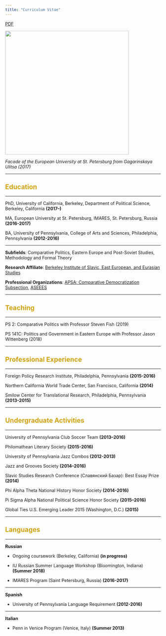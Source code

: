 ```yaml
---
title: "Curriculum Vitae"
---
```


[PDF](okpscv.pdf)

<img align="center" src="images/EUSP.jpg" width = "400">

*Facade of the European University at St. Petersburg from Gagarinskaya Ulitsa (2017)*

---

<font color="#d2a107">

## Education
</font>

---

PhD, University of California, Berkeley, Department of Political Science, Berkeley, California __(2017--)__

MA, European University at St. Petersburg, IMARES, St. Petersburg, Russia __(2016-2017)__

BA, University of Pennsylvania, College of Arts and Sciences, Philadelphia, Pennsylvania __(2012-2016)__

---

__Subfields__: Comparative Politics, Eastern Europe and Post-Soviet Studies, Methodology and Formal Theory

__Research Affiliate__: [Berkeley Institute of Slavic, East European, and Eurasian Studies](https://iseees.berkeley.edu)

__Professional Organizations__: [APSA: Comparative Democratization Subsection](https://www.apsanet.org/section35), [ASEEES](https://www.aseees.org)

---

<font color="#d2a107">

## Teaching
</font>

---

PS 2: Comparative Politics with Professor Steven Fish (2019)

PS 141C: Politics and Government in Eastern Europe with Professor Jason Wittenberg (2018)

---

<font color="#d2a107">

## Professional Experience
</font>

---

Foreign Policy Research Institute, Philadelphia, Pennsylvania __(2015-2016)__

Northern California World Trade Center, San Francisco, California __(2014)__

Smilow Center for Translational Research, Philadelphia, Pennsylvania __(2013-2015)__

---

<font color="#d2a107">

## Undergraduate Activities
</font>

---

University of Pennsylvania Club Soccer Team __(2013–2016)__

Philomathean Literary Society __(2015-2016)__

University of Pennsylvania Jazz Combos __(2012-2013)__

Jazz and Grooves Society __(2014–2016)__

Slavic Studies Research Conference (Славянский Базар): Best Essay Prize __(2014)__

Phi Alpha Theta National History Honor Society __(2014-2016)__

Pi Sigma Alpha National Political Science Honor Society __(2015–2016)__

Global Ties U.S. Emerging Leader 2015 (Washington, D.C.) __(2015)__

---

<font color="#d2a107">

## Languages
</font>

---

__Russian__

* Ongoing coursework (Berkeley, California) __(in progress)__

* IU Russian Summer Language Workshop (Bloomington, Indiana) __(Summer 2018)__

* IMARES Program (Saint Petersburg, Russia) __(2016-2017)__

---

__Spanish__

* University of Pennsylvania Language Requirement __(2012-2016)__

---

__Italian__

* Penn in Venice Program (Venice, Italy) __(Summer 2013)__
